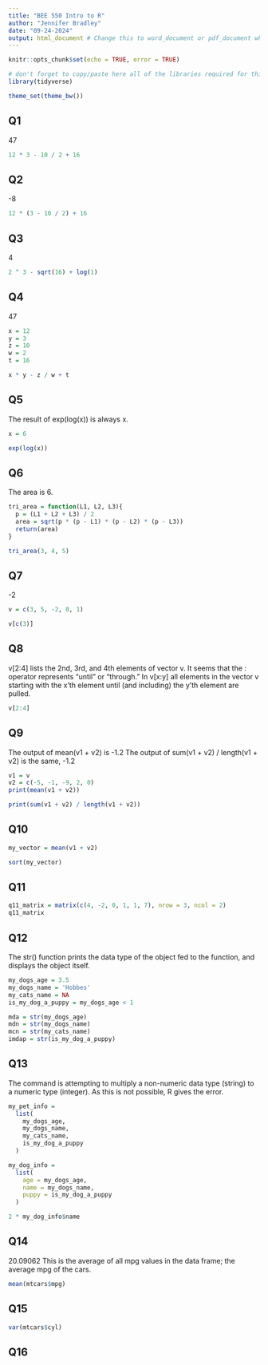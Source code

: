 ```yaml
---
title: "BEE 550 Intro to R"
author: "Jennifer Bradley"
date: "09-24-2024"
output: html_document # Change this to word_document or pdf_document when ready to submit
---
```


```r
knitr::opts_chunk$set(echo = TRUE, error = TRUE)

# don't forget to copy/paste here all of the libraries required for this week's lab
library(tidyverse)

theme_set(theme_bw())
```

## Q1
47

```r
12 * 3 - 10 / 2 + 16
```
## Q2
-8

```r
12 * (3 - 10 / 2) + 16
```
## Q3
4

```r
2 ^ 3 - sqrt(16) + log(1)
```
## Q4
47

```r
x = 12 
y = 3
z = 10
w = 2
t = 16

x * y - z / w + t
```
## Q5
The result of exp(log(x)) is always x.

```r
x = 6

exp(log(x))
```

## Q6
The area is 6.

```r
tri_area = function(L1, L2, L3){
  p = (L1 + L2 + L3) / 2
  area = sqrt(p * (p - L1) * (p - L2) * (p - L3))
  return(area)
}

tri_area(3, 4, 5)
```

## Q7
-2

```r
v = c(3, 5, -2, 0, 1)

v[c(3)]
```

## Q8
v[2:4] lists the 2nd, 3rd, and 4th elements of vector v. It seems that the : operator represents "until" or "through." In v[x:y] all elements in the vector v starting with the x'th element until (and including) the y'th element are pulled.

```r
v[2:4]
```

## Q9
The output of mean(v1 + v2) is -1.2
The output of sum(v1 + v2) / length(v1 + v2) is the same, -1.2

```r
v1 = v
v2 = c(-5, -1, -9, 2, 0)
print(mean(v1 + v2))

print(sum(v1 + v2) / length(v1 + v2))
```

## Q10

```r
my_vector = mean(v1 + v2)

sort(my_vector)
```

## Q11

```r
q11_matrix = matrix(c(4, -2, 0, 1, 1, 7), nrow = 3, ncol = 2)
q11_matrix
```

## Q12
The str() function prints the data type of the object fed to the function, and displays the object itself.
```r
my_dogs_age = 3.5
my_dogs_name = 'Hobbes'
my_cats_name = NA
is_my_dog_a_puppy = my_dogs_age < 1

mda = str(my_dogs_age)
mdn = str(my_dogs_name)
mcn = str(my_cats_name)
imdap = str(is_my_dog_a_puppy)

```


## Q13
The command is attempting to multiply a non-numeric data type (string) to a numeric type (integer). As this is not possible, R gives the error.

```r
my_pet_info =
  list(
    my_dogs_age,
    my_dogs_name,
    my_cats_name,
    is_my_dog_a_puppy
  )

my_dog_info =
  list(
    age = my_dogs_age,
    name = my_dogs_name,
    puppy = is_my_dog_a_puppy
  )

2 * my_dog_info$name

```

## Q14
20.09062
This is the average of all mpg values in the data frame; the average mpg of the cars.

```r
mean(mtcars$mpg)
```


## Q15
```r
var(mtcars$cyl)
```

## Q16

```r

```





















